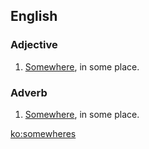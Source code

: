 ==English==

===Adjective===
{{en-adj|-}}

# [[somewhere|Somewhere]], in some place.

===Adverb===
{{en-adv|-}}

# [[somewhere|Somewhere]], in some place.

[[ko:somewheres]]